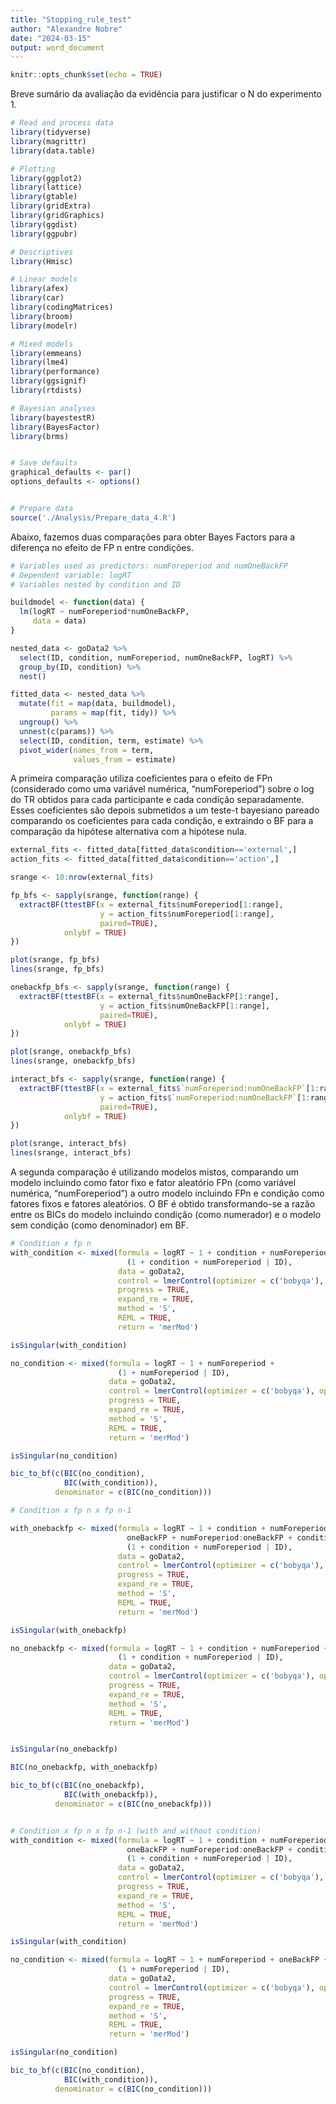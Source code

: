 ```yaml
---
title: "Stopping_rule_test"
author: "Alexandre Nobre"
date: "2024-03-15"
output: word_document
---
```


```r
knitr::opts_chunk$set(echo = TRUE)
```

Breve sumário da avaliação da evidência para justificar o N do experimento 1. 

```r
# Read and process data
library(tidyverse)
library(magrittr)
library(data.table)

# Plotting
library(ggplot2)
library(lattice)
library(gtable)
library(gridExtra)
library(gridGraphics)
library(ggdist)
library(ggpubr)

# Descriptives
library(Hmisc)

# Linear models
library(afex)
library(car)
library(codingMatrices)
library(broom)
library(modelr)

# Mixed models
library(emmeans)
library(lme4)
library(performance)
library(ggsignif)
library(rtdists)

# Bayesian analyses
library(bayestestR)
library(BayesFactor)
library(brms)


# Save defaults
graphical_defaults <- par()
options_defaults <- options() 


# Prepare data 
source('./Analysis/Prepare_data_4.R')
```

Abaixo, fazemos duas comparações para obter Bayes Factors para a diferença no efeito de FP n entre condições.

```r
# Variables used as predictors: numForeperiod and numOneBackFP
# Dependent variable: logRT
# Variables nested by condition and ID

buildmodel <- function(data) {
  lm(logRT ~ numForeperiod*numOneBackFP,
     data = data)
}

nested_data <- goData2 %>%
  select(ID, condition, numForeperiod, numOneBackFP, logRT) %>%
  group_by(ID, condition) %>%
  nest()

fitted_data <- nested_data %>%
  mutate(fit = map(data, buildmodel),
         params = map(fit, tidy)) %>%
  ungroup() %>%
  unnest(c(params)) %>%
  select(ID, condition, term, estimate) %>%
  pivot_wider(names_from = term,
              values_from = estimate)

```


A primeira comparação utiliza coeficientes para o efeito de FPn (considerado como uma variável numérica, "numForeperiod") sobre o log do TR obtidos para cada participante e cada condição separadamente. Esses coeficientes são depois submetidos a um teste-t bayesiano pareado comparando os coeficientes para cada condição, e extraindo o BF para a comparação da hipótese alternativa com a hipótese nula.


```r
external_fits <- fitted_data[fitted_data$condition=='external',]
action_fits <- fitted_data[fitted_data$condition=='action',]

srange <- 10:nrow(external_fits)

fp_bfs <- sapply(srange, function(range) {
  extractBF(ttestBF(x = external_fits$numForeperiod[1:range],
                    y = action_fits$numForeperiod[1:range],
                    paired=TRUE),
            onlybf = TRUE)
})

plot(srange, fp_bfs)
lines(srange, fp_bfs)

onebackfp_bfs <- sapply(srange, function(range) {
  extractBF(ttestBF(x = external_fits$numOneBackFP[1:range],
                    y = action_fits$numOneBackFP[1:range],
                    paired=TRUE),
            onlybf = TRUE)
})

plot(srange, onebackfp_bfs)
lines(srange, onebackfp_bfs)

interact_bfs <- sapply(srange, function(range) {
  extractBF(ttestBF(x = external_fits$`numForeperiod:numOneBackFP`[1:range],
                    y = action_fits$`numForeperiod:numOneBackFP`[1:range],
                    paired=TRUE),
            onlybf = TRUE)
})

plot(srange, interact_bfs)
lines(srange, interact_bfs)

```

A segunda comparação é utilizando modelos mistos, comparando um modelo incluindo como fator fixo e fator aleatório FPn (como variável numérica, "numForeperiod") a outro modelo incluindo FPn e condição como fatores fixos e fatores aleatórios. O BF é obtido transformando-se a razão entre os BICs do modelo incluindo condição (como numerador) e o modelo sem condição (como denominador) em BF.



```r
# Condition x fp n
with_condition <- mixed(formula = logRT ~ 1 + condition + numForeperiod + condition:numForeperiod + 
                          (1 + condition + numForeperiod | ID),
                        data = goData2,
                        control = lmerControl(optimizer = c('bobyqa'), optCtrl = list(maxfun=2e5), calc.derivs = FALSE),
                        progress = TRUE,
                        expand_re = TRUE,
                        method = 'S',
                        REML = TRUE,
                        return = 'merMod')

isSingular(with_condition)

no_condition <- mixed(formula = logRT ~ 1 + numForeperiod +
                        (1 + numForeperiod | ID),
                      data = goData2,
                      control = lmerControl(optimizer = c('bobyqa'), optCtrl = list(maxfun=2e5), calc.derivs = FALSE),
                      progress = TRUE,
                      expand_re = TRUE,
                      method = 'S',
                      REML = TRUE,
                      return = 'merMod')

isSingular(no_condition)

bic_to_bf(c(BIC(no_condition),
            BIC(with_condition)),
          denominator = c(BIC(no_condition)))

# Condition x fp n x fp n-1

with_onebackfp <- mixed(formula = logRT ~ 1 + condition + numForeperiod + condition:numForeperiod + 
                          oneBackFP + numForeperiod:oneBackFP + condition:oneBackFP + 
                          (1 + condition + numForeperiod | ID),
                        data = goData2,
                        control = lmerControl(optimizer = c('bobyqa'), optCtrl = list(maxfun=2e5), calc.derivs = FALSE),
                        progress = TRUE,
                        expand_re = TRUE,
                        method = 'S',
                        REML = TRUE,
                        return = 'merMod')

isSingular(with_onebackfp)

no_onebackfp <- mixed(formula = logRT ~ 1 + condition + numForeperiod + condition:numForeperiod +
                        (1 + condition + numForeperiod | ID),
                      data = goData2,
                      control = lmerControl(optimizer = c('bobyqa'), optCtrl = list(maxfun=2e5), calc.derivs = FALSE),
                      progress = TRUE,
                      expand_re = TRUE,
                      method = 'S',
                      REML = TRUE,
                      return = 'merMod')


isSingular(no_onebackfp)

BIC(no_onebackfp, with_onebackfp)

bic_to_bf(c(BIC(no_onebackfp),
            BIC(with_onebackfp)),
          denominator = c(BIC(no_onebackfp)))


# Condition x fp n x fp n-1 (with and without condition)
with_condition <- mixed(formula = logRT ~ 1 + condition + numForeperiod + condition:numForeperiod + 
                          oneBackFP + numForeperiod:oneBackFP + condition:oneBackFP + condition:numForeperiod:oneBackFP +
                          (1 + condition + numForeperiod | ID),
                        data = goData2,
                        control = lmerControl(optimizer = c('bobyqa'), optCtrl = list(maxfun=2e5), calc.derivs = FALSE),
                        progress = TRUE,
                        expand_re = TRUE,
                        method = 'S',
                        REML = TRUE,
                        return = 'merMod')

isSingular(with_condition)

no_condition <- mixed(formula = logRT ~ 1 + numForeperiod + oneBackFP + numForeperiod:oneBackFP +
                        (1 + numForeperiod | ID),
                      data = goData2,
                      control = lmerControl(optimizer = c('bobyqa'), optCtrl = list(maxfun=2e5), calc.derivs = FALSE),
                      progress = TRUE,
                      expand_re = TRUE,
                      method = 'S',
                      REML = TRUE,
                      return = 'merMod')

isSingular(no_condition)

bic_to_bf(c(BIC(no_condition),
            BIC(with_condition)),
          denominator = c(BIC(no_condition)))
```

